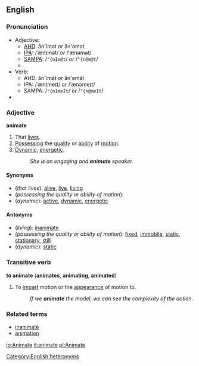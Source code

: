 ==English==
===Pronunciation===
*Adjective:
**[[AHD]]: ăn'ĭmət ''or'' ăn'əmət
**[[IPA]]: /ˈænɪmət/ ''or'' /ˈænəmət/
**[[SAMPA]]: /<tt>"{nIm@t</tt>/ ''or'' /<tt>"{n@m@t</tt>/
**{{audio|en-us-animate-adj.ogg|Audio (US)}}
*Verb:
**AHD: ăn'ĭmāt ''or'' ăn'əmāt
**IPA: /ˈænɪmeɪt/ ''or'' /ˈænəmeɪt/
**SAMPA: /<tt>"{nImeIt</tt>/ ''or'' /<tt>"{n@meIt</tt>/
*{{audio|en-us-animate-verb.ogg|Audio (US)}}

===Adjective===
'''animate'''

#That [[live]]s.
#[[Possess]]ing the [[quality]] or [[ability]] of [[motion]].
#[[Dynamic]], [[energetic]].
#:''She is an engaging and '''animate''' speaker.''

====Synonyms====
*(''that lives''): [[alive]], [[live]], [[living]]
*(''possessing the quality or ability of motion''):
*(''dynamic''): [[active]], [[dynamic]], [[energetic]]

====Antonyms====
*(''living''): [[inanimate]]
*(''possessing the quality or ability of motion''): [[fixed]], [[immobile]], [[static]], [[stationary]], [[still]]
*(''dynamic''): [[static]]

===Transitive verb===
'''to animate''' ('''animates''', '''animating''', '''animated''')

#To [[impart]] motion or the [[appearance]] of motion to.
#:''If we '''animate''' the model, we can see the complexity of the action.''

===Related terms===
*[[inanimate]]
*[[animation]]

[[Category:English heteronyms]]

[[io:Animate]]
[[it:animate]]
[[pl:Animate]]